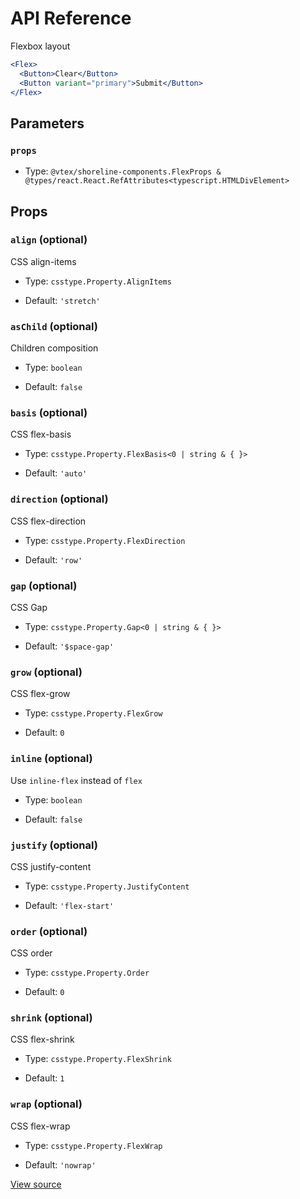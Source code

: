 # API Reference

Flexbox layout

```jsx
<Flex>
  <Button>Clear</Button>
  <Button variant="primary">Submit</Button>
</Flex>
```

## Parameters

### `props`

- Type: `@vtex/shoreline-components.FlexProps & @types/react.React.RefAttributes<typescript.HTMLDivElement>`

## Props

### `align` (optional)

CSS align-items

- Type: `csstype.Property.AlignItems`

- Default: `'stretch'`

### `asChild` (optional)

Children composition

- Type: `boolean`

- Default: `false`

### `basis` (optional)

CSS flex-basis

- Type: `csstype.Property.FlexBasis<0 | string & { }>`

- Default: `'auto'`

### `direction` (optional)

CSS flex-direction

- Type: `csstype.Property.FlexDirection`

- Default: `'row'`

### `gap` (optional)

CSS Gap

- Type: `csstype.Property.Gap<0 | string & { }>`

- Default: `'$space-gap'`

### `grow` (optional)

CSS flex-grow

- Type: `csstype.Property.FlexGrow`

- Default: `0`

### `inline` (optional)

Use `inline-flex` instead of `flex`

- Type: `boolean`

- Default: `false`

### `justify` (optional)

CSS justify-content

- Type: `csstype.Property.JustifyContent`

- Default: `'flex-start'`

### `order` (optional)

CSS order

- Type: `csstype.Property.Order`

- Default: `0`

### `shrink` (optional)

CSS flex-shrink

- Type: `csstype.Property.FlexShrink`

- Default: `1`

### `wrap` (optional)

CSS flex-wrap

- Type: `csstype.Property.FlexWrap`

- Default: `'nowrap'`

[View source](https://github.com/vtex/shoreline/blob/d2d3ef965/packages/components/src/flex/flex.tsx#L15)
